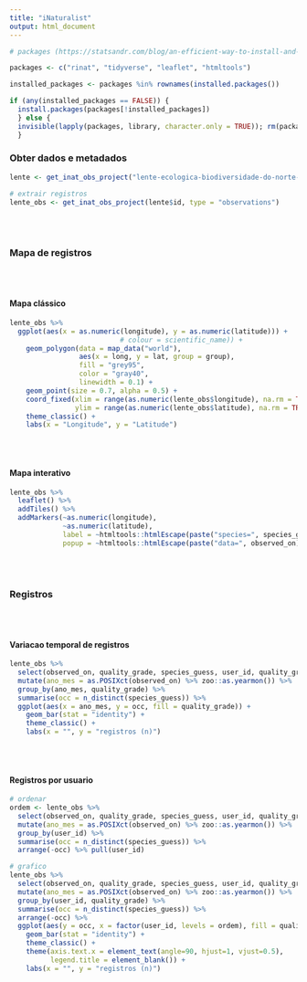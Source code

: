 ```yaml
---
title: "iNaturalist"
output: html_document
---
```


```r
# packages (https://statsandr.com/blog/an-efficient-way-to-install-and-load-r-packages/)

packages <- c("rinat", "tidyverse", "leaflet", "htmltools")

installed_packages <- packages %in% rownames(installed.packages())

if (any(installed_packages == FALSE)) {
  install.packages(packages[!installed_packages])
  } else {
  invisible(lapply(packages, library, character.only = TRUE)); rm(packages, installed_packages)
  }


```

### Obter dados e metadados
```r
lente <- get_inat_obs_project("lente-ecologica-biodiversidade-do-norte-fluminense-03ec13fb-b9dc-4175-b47e-09dce7fa5848", type = "info", raw = FALSE)

# extrair registros
lente_obs <- get_inat_obs_project(lente$id, type = "observations")

```
<br></br>

### Mapa de registros
<br></br>

#### Mapa clássico

```r
lente_obs %>% 
  ggplot(aes(x = as.numeric(longitude), y = as.numeric(latitude))) +
                           # colour = scientific_name)) +
    geom_polygon(data = map_data("world"),
                 aes(x = long, y = lat, group = group),
                 fill = "grey95",
                 color = "gray40",
                 linewidth = 0.1) +
    geom_point(size = 0.7, alpha = 0.5) +
    coord_fixed(xlim = range(as.numeric(lente_obs$longitude), na.rm = TRUE),
                ylim = range(as.numeric(lente_obs$latitude), na.rm = TRUE)) +
    theme_classic() +
    labs(x = "Longitude", y = "Latitude")
```
<br></br>

#### Mapa interativo

```r

lente_obs %>% 
  leaflet() %>% 
  addTiles() %>% 
  addMarkers(~as.numeric(longitude),
             ~as.numeric(latitude),
             label = ~htmltools::htmlEscape(paste("species=", species_guess, "/", "id=", id)),
             popup = ~htmltools::htmlEscape(paste("data=", observed_on)))

```
<br></br>

### Registros
<br></br>

#### Variacao temporal de registros
```r
lente_obs %>% 
  select(observed_on, quality_grade, species_guess, user_id, quality_grade) %>% 
  mutate(ano_mes = as.POSIXct(observed_on) %>% zoo::as.yearmon()) %>% 
  group_by(ano_mes, quality_grade) %>% 
  summarise(occ = n_distinct(species_guess)) %>% 
  ggplot(aes(x = ano_mes, y = occ, fill = quality_grade)) +
    geom_bar(stat = "identity") +
    theme_classic() +
    labs(x = "", y = "registros (n)")
```
<br></br>

#### Registros por usuario
```r

# ordenar
ordem <- lente_obs %>% 
  select(observed_on, quality_grade, species_guess, user_id, quality_grade) %>% 
  mutate(ano_mes = as.POSIXct(observed_on) %>% zoo::as.yearmon()) %>% 
  group_by(user_id) %>% 
  summarise(occ = n_distinct(species_guess)) %>%
  arrange(-occ) %>% pull(user_id)

# grafico
lente_obs %>% 
  select(observed_on, quality_grade, species_guess, user_id, quality_grade) %>% 
  mutate(ano_mes = as.POSIXct(observed_on) %>% zoo::as.yearmon()) %>% 
  group_by(user_id, quality_grade) %>% 
  summarise(occ = n_distinct(species_guess)) %>%
  arrange(-occ) %>% 
  ggplot(aes(y = occ, x = factor(user_id, levels = ordem), fill = quality_grade)) +
    geom_bar(stat = "identity") +
    theme_classic() +
    theme(axis.text.x = element_text(angle=90, hjust=1, vjust=0.5),
          legend.title = element_blank()) +
    labs(x = "", y = "registros (n)")
```
